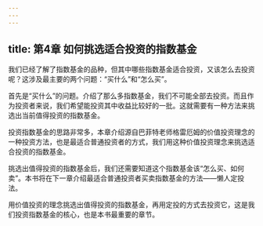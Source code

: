 ```yaml
---
---
---
```

title: 第4章 如何挑选适合投资的指数基金
---







我们已经了解了指数基金的品种，但其中哪些指数基金适合投资，又该怎么去投资呢？这涉及最主要的两个问题：“买什么”和“怎么买”。

首先是“买什么”的问题。介绍了那么多指数基金，我们不可能全部去投资。而且作为投资者来说，我们希望能投资其中收益比较好的一批。这就需要有一种方法来挑选出当前值得投资的指数基金。

投资指数基金的思路非常多，本章介绍源自巴菲特老师格雷厄姆的价值投资理念的一种投资方法，也是最适合普通投资者的方式，我们用这种价值投资理念来挑选适合投资的指数基金。

挑选出值得投资的指数基金后，我们还需要知道这个指数基金该“怎么买、如何卖”。本书将在下一章介绍最适合普通投资者买卖指数基金的方法——懒人定投法。

用价值投资的理念挑选出值得投资的指数基金，再用定投的方式去投资它，这是我们投资指数基金的核心，也是本书最重要的章节。